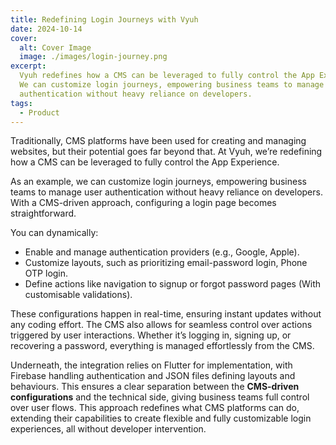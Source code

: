 ```yaml
---
title: Redefining Login Journeys with Vyuh
date: 2024-10-14
cover:
  alt: Cover Image
  image: ./images/login-journey.png
excerpt:
  Vyuh redefines how a CMS can be leveraged to fully control the App Experience.
  We can customize login journeys, empowering business teams to manage user
  authentication without heavy reliance on developers.
tags:
  - Product
---
```



Traditionally, CMS platforms have been used for creating and managing websites,
but their potential goes far beyond that. At Vyuh, we’re redefining how a CMS
can be leveraged to fully control the App Experience.

As an example, we can customize login journeys, empowering business teams to
manage user authentication without heavy reliance on developers. With a
CMS-driven approach, configuring a login page becomes straightforward.

You can dynamically:

- Enable and manage authentication providers (e.g., Google, Apple).
- Customize layouts, such as prioritizing email-password login, Phone OTP login.
- Define actions like navigation to signup or forgot password pages (With
  customisable validations).

These configurations happen in real-time, ensuring instant updates without any
coding effort. The CMS also allows for seamless control over actions triggered
by user interactions. Whether it’s logging in, signing up, or recovering a
password, everything is managed effortlessly from the CMS.

Underneath, the integration relies on Flutter for implementation, with Firebase
handling authentication and JSON files defining layouts and behaviours. This
ensures a clear separation between the **CMS-driven configurations** and the
technical side, giving business teams full control over user flows. This
approach redefines what CMS platforms can do, extending their capabilities to
create flexible and fully customizable login experiences, all without developer
intervention.

<YouTube id="VdHClvV-JcM" />
